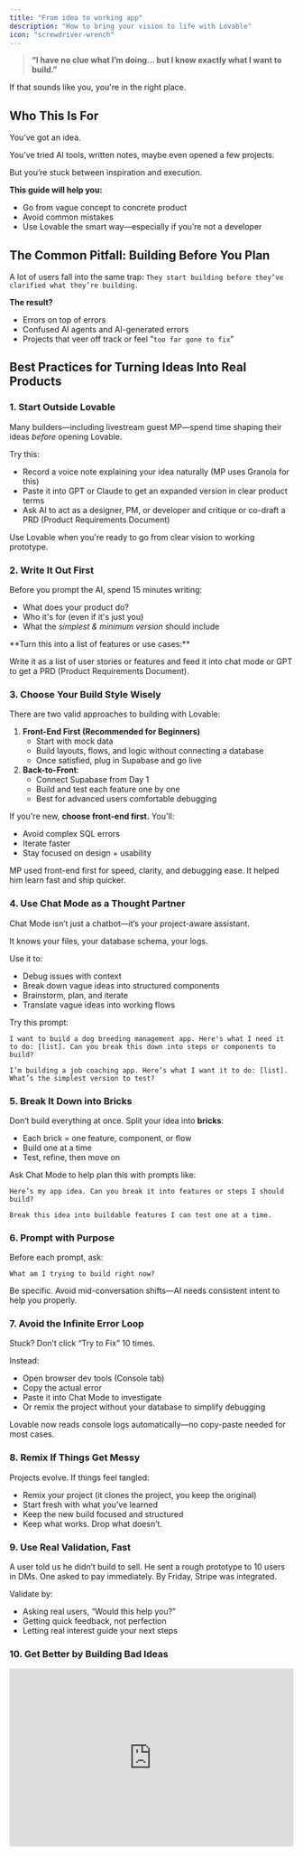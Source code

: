 ```yaml
---
title: "From idea to working app"
description: "How to bring your vision to life with Lovable"
icon: "screwdriver-wrench"
---
```


> **“I have no clue what I’m doing... but I know exactly what I want to build.”**

If that sounds like you, you're in the right place.

## Who This Is For

You’ve got an idea.

You’ve tried AI tools, written notes, maybe even opened a few projects.

But you’re stuck between inspiration and execution.

**This guide will help you:**

- Go from vague concept to concrete product
- Avoid common mistakes
- Use Lovable the smart way—especially if you’re not a developer

## The Common Pitfall: Building Before You Plan

A lot of users fall into the same trap: `They start building before they’ve clarified what they’re building.`

**The result?**

- Errors on top of errors
- Confused AI agents and AI-generated errors
- Projects that veer off track or feel “`too far gone to fix`”

## Best Practices for Turning Ideas Into Real Products

### 1. Start Outside Lovable

Many builders—including livestream guest MP—spend time shaping their ideas _before_ opening Lovable.

Try this:

- Record a voice note explaining your idea naturally (MP uses Granola for this)
- Paste it into GPT or Claude to get an expanded version in clear product terms
- Ask AI to act as a designer, PM, or developer and critique or co-draft a PRD (Product Requirements Document)

Use Lovable when you're ready to go from clear vision to working prototype.

### 2. **Write It Out First**

Before you prompt the AI, spend 15 minutes writing:

- What does your product do?
- Who it's for (even if it's just you)
- What the _simplest & minimum version_ should include

<Tip>
  **Turn this into a list of features or use cases:**

  Write it as a list of user stories or features and feed it into chat mode or GPT to get a PRD (Product Requirements Document).
</Tip>

### 3. Choose Your Build Style Wisely

There are two valid approaches to building with Lovable:

1. **Front-End First (Recommended for Beginners)**
   - Start with mock data
   - Build layouts, flows, and logic without connecting a database
   - Once satisfied, plug in Supabase and go live
2. **Back-to-Front**:
   - Connect Supabase from Day 1
   - Build and test each feature one by one
   - Best for advanced users comfortable debugging

If you're new, **choose front-end first.** You'll:

- Avoid complex SQL errors
- Iterate faster
- Stay focused on design \+ usability

<Tip>
  MP used front-end first for speed, clarity, and debugging ease. It helped him learn fast and ship quicker.
</Tip>

### 4. Use Chat Mode as a Thought Partner

Chat Mode isn’t just a chatbot—it’s your project-aware assistant.

It knows your files, your database schema, your logs.

Use it to:

- Debug issues with context
- Break down vague ideas into structured components
- Brainstorm, plan, and iterate
- Translate vague ideas into working flows

<Tip>
  Try this prompt:

  ```
  I want to build a dog breeding management app. Here's what I need it to do: [list]. Can you break this down into steps or components to build?
  
  I’m building a job coaching app. Here’s what I want it to do: [list]. What’s the simplest version to test?
  ```
</Tip>

### 5. Break It Down into Bricks

Don’t build everything at once. Split your idea into **bricks**:

- Each brick = one feature, component, or flow
- Build one at a time
- Test, refine, then move on

Ask Chat Mode to help plan this with prompts like:

```
Here’s my app idea. Can you break it into features or steps I should build?
```

```
Break this idea into buildable features I can test one at a time.
```

### 6. **Prompt with Purpose**

Before each prompt, ask:

```
What am I trying to build right now?
```

Be specific. Avoid mid-conversation shifts—AI needs consistent intent to help you properly.

### 7. Avoid the Infinite Error Loop

Stuck? Don’t click “Try to Fix” 10 times.

Instead:

- Open browser dev tools (Console tab)
- Copy the actual error
- Paste it into Chat Mode to investigate
- Or remix the project without your database to simplify debugging

<Tip>
  Lovable now reads console logs automatically—no copy-paste needed for most cases.
</Tip>

### 8. Remix If Things Get Messy

Projects evolve. If things feel tangled:

- Remix your project (it clones the project, you keep the original)
- Start fresh with what you’ve learned
- Keep the new build focused and structured
- Keep what works. Drop what doesn’t.

### 9. **Use Real Validation, Fast**

A user told us he didn’t build to sell. He sent a rough prototype to 10 users in DMs. One asked to pay immediately. By Friday, Stripe was integrated.

Validate by:

- Asking real users, “Would this help you?”
- Getting quick feedback, not perfection
- Letting real interest guide your next steps

### 10. Get Better by Building Bad Ideas

<iframe width="100%" height="315" src="https://www.youtube.com/embed/mwHNw8aeYCI?si=wyWWyPnB7DmC8lR3" title="YouTube video player" frameborder="0" allow="accelerometer; autoplay; clipboard-write; encrypted-media; gyroscope; picture-in-picture; web-share" referrerpolicy="strict-origin-when-cross-origin" allowfullscreen />

[MP](https://www.youtube.com/watch?v=mwHNw8aeYCI&ab_channel=Lovable) built 100\+ throwaway projects:

- Message-for-a-stranger app
- 90s nostalgia generator
- AI interview prep tool

Each one helped him test a skill:

- Building UI with no backend
- Adding profanity filters
- Connecting AI APIs
- Managing user flow

<Tip>
  Lesson: 

  **Build things that don’t need to exist—so you’re ready when something does.**
</Tip>

## Builder’s Checklist

1. Write your idea in 5-10 bullet points
2. List out core features (use bullets) in an MVP (minimum viable product)
3. Decide: Front-End First or Back-to-Front
4. Use Chat Mode to co-plan and debug
5. Build in bricks: 1 feature at a time
6. Only connect Supabase when ready
7. Remix if errors pile up
8. Get feedback before going live

## Final Tip: You're the First User

- Design for yourself first.
- Test like your future users would.
- Think like a product designer.

And remember: you’re building something only you could imagine.

> You don’t need to know how to code.\
> You just need a clear idea, a good plan, and a little patience.\
> Lovable will help with the rest.